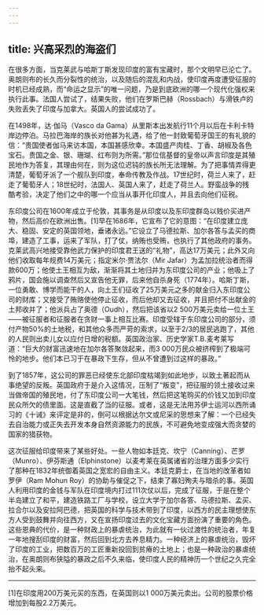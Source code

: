 ```yaml
---
---
---
```

title: 兴高采烈的海盗们
---




在很多方面，当克莱武与哈斯丁斯发现印度的富有宝藏时，那个文明早已沦亡了。奥朗则布的长久而分裂性的统治，以及随后的混乱和内战，使印度再度遭受征服的时机已经成熟，而“命运之显示”的唯一问题，乃是到底欧洲的哪一个现代化强权来执行此事。法国人尝试了，结果失败，他们在罗斯巴赫（Rossbach）与滑铁卢的失败丢失了印度与加拿大。英国人的尝试成功了。

在1498年，达·伽马（Vasco da Gama）从里斯本出发航行11个月以后在卡利卡特岸边停泊。马拉巴海岸的族长对他甚为礼遇，给了他一封致葡萄牙国王的有礼貌的信：“贵国使者伽马来访本国，本国甚感欣幸。本国盛产肉桂、丁香、胡椒及各色宝石。贵国之金、银、珊瑚、红布则为所需。”那位信基督的皇帝以声言印度是其殖民地作为答复，其理由何在，则为这位迟钝的族长所无法理解。为了把事情弄得更清楚，葡萄牙派了一个舰队到印度，奉命传教及作战。17世纪时，荷兰人来了，赶走了葡萄牙人；18世纪时，法国人、英国人来了，赶走了荷兰人。野蛮战争的残酷考验，决定了他们之中的哪一个应当从事开化印度人，并且去向他们征税。

东印度公司在1600年成立于伦敦，其事务是从印度以及东印度群岛以贱价买进产物，然后高价在欧洲出售。[1]早在1686年，它宣布了它的意图：“在印度建立庞大、稳固、安定的英国领地，垂诸永远。”它设立了马德拉斯、加尔各答与孟买的商埠，建造了工事，运来了军队，打了仗，纳贿也受贿，也执行了其他政府的事务。克莱武高兴地接受靠他武力保护的印度君王送的“礼物”，高达17万美元；此外又向他们收取每年规费14万美元；指定米尔·贾法尔（Mir Jafar）为孟加拉统治者而得款600万；他使土王相互为敌，渐渐将其土地归并为东印度公司的产业；他吸上了鸦片，国会施以调查然后又宣告他无罪，后来他自杀身死（1774年）。哈斯丁斯，一位勇敢、博学而能干的人，向土王们征收了25万美元之多的献金归入东印度公司的财库；又接受了贿赂使他停止征收，而后他却又去征收，并且把付不出献金的土邦收并了；他派兵占了奥德（Oudh），然后把该省以2 500万美元卖给一位土王——被征服者和征服者在贪财一事上相互比赛。印度受辖于东印度公司的部分，须付产物50%的土地税，和其他众多而严苛的索求，以至于2/3的居民逃跑了，其他的人民则出卖儿女以应付日增的税额。英国政治家、历史学家T.B.麦考莱写道：“巨大的财富迅速地在加尔各答聚敛起来，而3 000万民众被挤榨到了极端可怜的地步。他们本已习于在暴政下生存，但从不曾遭到过这样的暴政。”

到了1857年，这公司的罪恶已经使东北部印度枯竭到如此地步，以致土著起而从事绝望的反叛。英国政府于是介入这情况，压制了“叛变”，把征服的领土接收过来当做帝国的殖民地，付了东印度公司一大笔钱，然后把这笔购买的价钱又加到印度民众所欠的债里面。这是直截了当的征服。或者，这是无法用苏伊士运河以西所诵习的《十诫》来评定是非的，倒可以根据达尔文或尼采的思想来了解：一个已经失去自治能力或正失去开发本身自然资源能力的民族，不可避免地变成强大而贪婪的国家的猎获物。

这次征服给印度带来了某些好处。一些人物如本廷克、坎宁（Canning）、芒罗（Munro）、伊芬斯通（Elphinstone）以麦考莱在英属诸省的治理方面多少实行了那种在1832年统御着英国之宽宏的自由主义。本廷克爵士，在当地的改革者如罗伊（Ram Mohun Roy）的协助与催促之下，结束了寡妇殉夫与暗杀的事。英国人利用印度的金钱与军队在印度境内打过111次仗以后，完成了征服，于是在整个半岛建立了和平，建造铁路工厂与学校，设立大学于加尔各答、马德拉斯、孟买、拉合尔以及安拉阿巴德，把英国的科学与技术带到了印度，以西方的民主理想使东方人受到鼓舞并向往西方，又在宣扬印度过去的文化宝藏方面扮演了重要的角色。这些恩典的代价，是一种财政上的暴虐统治，为此就有一伙过渡性的统治者，年复一年地搜刮印度的财富，然后回到北方去养息精力。一种经济上的暴虐统治，毁坏了印度的工业，把数百万的工匠重新投回到贫瘠的土地上；也是一种政治的暴虐统治，在奥朗则布狭隘的暴政之后不久来临，使印度人民的精神历一个世纪之久完全抬不起头来。



* * *



[1]在印度用200万美元买的东西，在英国则以1 000万美元卖出。公司的股票价格增加到每股2.2万美元。
